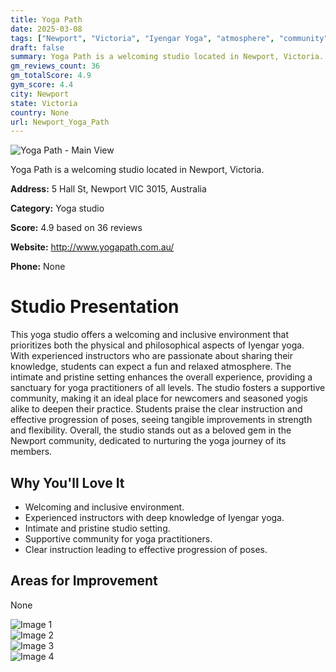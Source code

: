 ```yaml
---
title: Yoga Path
date: 2025-03-08
tags: ["Newport", "Victoria", "Iyengar Yoga", "atmosphere", "community", "Newport"]  
draft: false
summary: Yoga Path is a welcoming studio located in Newport, Victoria.
gm_reviews_count: 36
gm_totalScore: 4.9
gym_score: 4.4
city: Newport
state: Victoria
country: None
url: Newport_Yoga_Path
---
```


<div className="aspect-[16/9] relative my-8">
  <img 
    src="https://streetviewpixels-pa.googleapis.com/v1/thumbnail?panoid=-8wgzl-jNH4Y6b4ItYC7qQ&cb_client=maps_sv.tactile.gps&w=203&h=100&yaw=7.397786&pitch=0&thumbfov=100"
    alt="Yoga Path - Main View"
    className="object-cover absolute inset-0 w-full h-full rounded-lg"
  />
</div>

Yoga Path is a welcoming studio located in Newport, Victoria.

**Address:** 5 Hall St, Newport VIC 3015, Australia

**Category:** Yoga studio

**Score:** 4.9 based on 36 reviews

**Website:** http://www.yogapath.com.au/

**Phone:** None

# Studio Presentation

This yoga studio offers a welcoming and inclusive environment that prioritizes both the physical and philosophical aspects of Iyengar yoga. With experienced instructors who are passionate about sharing their knowledge, students can expect a fun and relaxed atmosphere. The intimate and pristine setting enhances the overall experience, providing a sanctuary for yoga practitioners of all levels. The studio fosters a supportive community, making it an ideal place for newcomers and seasoned yogis alike to deepen their practice. Students praise the clear instruction and effective progression of poses, seeing tangible improvements in strength and flexibility. Overall, the studio stands out as a beloved gem in the Newport community, dedicated to nurturing the yoga journey of its members.



## Why You'll Love It

- Welcoming and inclusive environment.
- Experienced instructors with deep knowledge of Iyengar yoga.
- Intimate and pristine studio setting.
- Supportive community for yoga practitioners.
- Clear instruction leading to effective progression of poses.

## Areas for Improvement

None

<div className="grid grid-cols-1 xl:grid-cols-2 gap-4 my-8">
<div className="aspect-[4/3] relative"><img src="https://lh5.googleusercontent.com/p/AF1QipPtrs48bftWmk8MmkDijPJKjyBflfTnq1kLgs4p=w1920-h1080-k-no" alt="Image 1" className="object-cover absolute inset-0 w-full h-full rounded-lg" /></div>
<div className="aspect-[4/3] relative"><img src="https://lh3.googleusercontent.com/gps-proxy/ALd4DhFn3NgZ0JRbgX91wSOsKn1bNrVOizabBGWTCgXP2bgm2VTJRVQHE8POa9e4TQCAwCSPL4pZ6ruF9aQ9KW1Aa_8fUDdWSyQspiLbSsVdxve9M8e6eByh0P8I54HZTPRAb7DfZaKH4QOe_Etfi8aurgryoanm1L08feelv_Mix3uqXBCufIcidCnVShZhNTpfl1-Qhyk=w1920-h1080-k-no" alt="Image 2" className="object-cover absolute inset-0 w-full h-full rounded-lg" /></div>
<div className="aspect-[4/3] relative"><img src="https://lh3.googleusercontent.com/gps-proxy/ALd4DhH2Lt2aGT5tnKYSSIbpmVzoP73TVrrSXEsBUmZ7iNiIPqb6zZHUrhiPFD9-cbe7NVJb8DgfeLGVj82hzDUU-9R8nEuDHHQtBdSNiQ5yJ-1Vz4-oNVr8zXgjN0NH2Wd7PhDHnkMC0zzLjO_53aKqywJNUIVszuSkXJwKjk2aimdV89k8nXQTMdsA38Eskcdy_44LokA=w1920-h1080-k-no" alt="Image 3" className="object-cover absolute inset-0 w-full h-full rounded-lg" /></div>
<div className="aspect-[4/3] relative"><img src="https://lh5.googleusercontent.com/p/AF1QipNGvvddpaXyUUiFQSRHYuepujPErquwlcHz4nc8=w1920-h1080-k-no" alt="Image 4" className="object-cover absolute inset-0 w-full h-full rounded-lg" /></div>
</div>